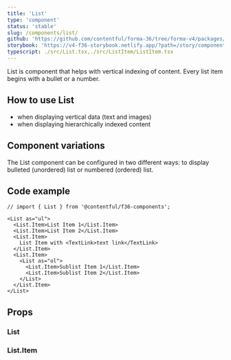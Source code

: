```yaml
---
title: 'List'
type: 'component'
status: 'stable'
slug: /components/list/
github: 'https://github.com/contentful/forma-36/tree/forma-v4/packages/components/List'
storybook: 'https://v4-f36-storybook.netlify.app/?path=/story/components-list--default'
typescript: ./src/List.tsx,./src/ListItem/ListItem.tsx
---
```


List is component that helps with vertical indexing of content.
Every list item begins with a bullet or a number.

## How to use List

- when displaying vertical data (text and images)
- when displaying hierarchically indexed content

## Component variations

The List component can be configured in two different ways: to display bulleted (unordered) list or numbered (ordered) list.

## Code example

```tsx
// import { List } from '@contentful/f36-components';

<List as="ul">
  <List.Item>List Item 1</List.Item>
  <List.Item>List Item 2</List.Item>
  <List.Item>
    List Item with <TextLink>text link</TextLink>
  </List.Item>
  <List.Item>
    <List as="ol">
      <List.Item>Sublist Item 1</List.Item>
      <List.Item>Sublist Item 2</List.Item>
    </List>
  </List.Item>
</List>
```

## Props


### List

<Props of="List" />

### List.Item

<Props of="ListItem" />
